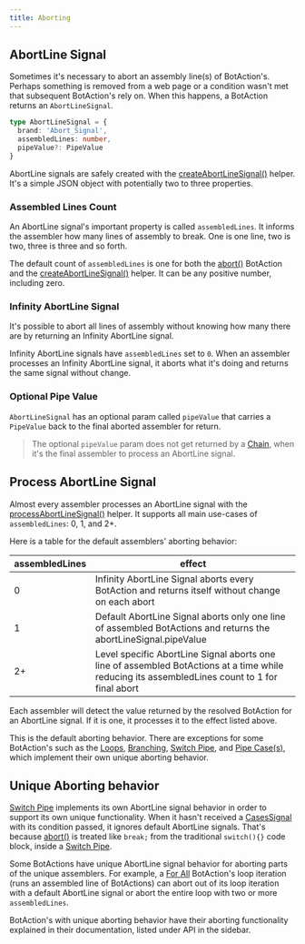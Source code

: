 ---
title: Aborting
---

## AbortLine Signal

Sometimes it's necessary to abort an assembly line(s) of BotAction's. Perhaps something is removed from a web page or a condition wasn't met that subsequent BotAction's rely on. When this happens, a BotAction returns an `AbortLineSignal`.

```typescript
type AbortLineSignal = {
  brand: 'Abort_Signal',
  assembledLines: number,
  pipeValue?: PipeValue
}
```

AbortLine signals are safely created with the [createAbortLineSignal()](/api/abort#createabortlinesignal) helper. It's a simple JSON object with potentially two to three properties.

### Assembled Lines Count

An AbortLine signal's important property is called `assembledLines`. It informs the assembler how many lines of assembly to break. One is one line, two is two, three is three and so forth.

The default count of `assembledLines` is one for both the [abort()](/api/abort#abort) BotAction and the [createAbortLineSignal()](/api/abort#createabortlinesignal) helper. It can be any positive number, including zero.

### Infinity AbortLine Signal
It's possible to abort all lines of assembly without knowing how many there are by returning an Infinity AbortLine signal.

Infinity AbortLine signals have `assembledLines` set to `0`. When an assembler processes an Infinity AbortLine signal, it aborts what it's doing and returns the same signal without change.

### Optional Pipe Value
`AbortLineSignal` has an optional param called `pipeValue` that carries a `PipeValue` back to the final aborted assembler for return.

> The optional `pipeValue` param does not get returned by a [Chain](/api/assembly-lines#chain), when it's the final assembler to process an AbortLine signal.

## Process AbortLine Signal

Almost every assembler processes an AbortLine signal with the [processAbortLineSignal()](/api/abort#processabortlinesignal) helper. It supports all main use-cases of `assembledLines`: 0, 1, and 2+.

Here is a table for the default assemblers' aborting behavior:

| assembledLines | effect   |
|    -   |         -       |
| 0 | Infinity AbortLine Signal aborts every BotAction and returns itself without change on each abort |
| 1 | Default AbortLine Signal aborts only one line of assembled BotActions and returns the abortLineSignal.pipeValue |
| 2+ | Level specific AbortLine Signal aborts one line of assembled BotActions at a time while reducing its assembledLines count to 1 for final abort  |

Each assembler will detect the value returned by the resolved BotAction for an AbortLine signal. If it is one, it processes it to the effect listed above.

This is the default aborting behavior. There are exceptions for some BotAction's such as the [Loops](/api/loops), [Branching](/api/branching), [Switch Pipe](/api/assembly-lines#switch-pipe), and [Pipe Case(s)](/api/pipe#pipe-case), which implement their own unique aborting behavior.

## Unique Aborting behavior
[Switch Pipe](/api/assembly-lines#switch-pipe) implements its own AbortLine signal behavior in order to support its own unique functionality. When it hasn't received a [CasesSignal](/topic/conditionals/#cases-signal) with its condition passed, it ignores default AbortLine signals. That's because [abort()](/api/abort#abort) is treated like `break;` from the traditional `switch(){}` code block, inside a [Switch Pipe](/api/assembly-lines#switch-pipe).

Some BotActions have unique AbortLine signal behavior for aborting parts of the unique assemblers. For example, a [For All](/api/loops#for-all) BotAction's loop iteration (runs an assembled line of BotActions) can abort out of its loop iteration with a default AbortLine signal or abort the entire loop with two or more `assembledLines`.

BotAction's with unique aborting behavior have their aborting functionality explained in their documentation, listed under API in the sidebar.